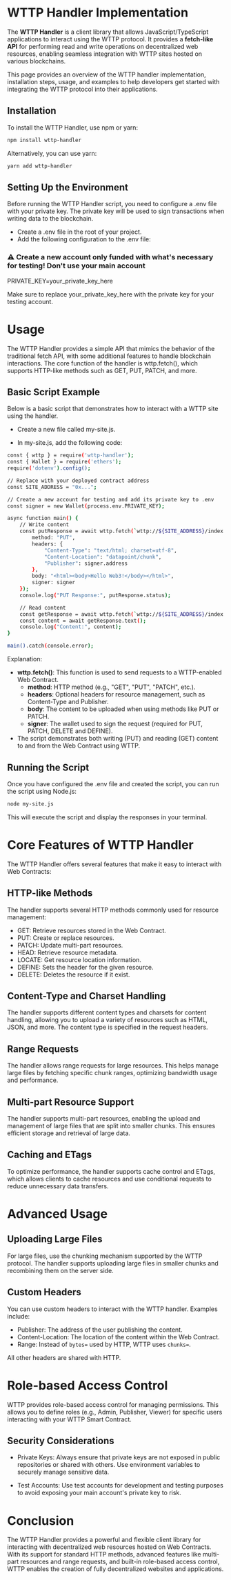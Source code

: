 # WTTP Handler Implementation

The **WTTP Handler** is a client library that allows JavaScript/TypeScript applications to interact using the WTTP protocol. It provides a **fetch-like API** for performing read and write operations on decentralized web resources, enabling seamless integration with WTTP sites hosted on various blockchains.

This page provides an overview of the WTTP handler implementation, installation steps, usage, and examples to help developers get started with integrating the WTTP protocol into their applications.

## Installation

To install the WTTP Handler, use npm or yarn:

```bash
npm install wttp-handler

```

Alternatively, you can use yarn:

```bash
yarn add wttp-handler

```
## Setting Up the Environment

Before running the WTTP Handler script, you need to configure a .env file with your private key. The private key will be used to sign transactions when writing data to the blockchain.

- Create a .env file in the root of your project.
- Add the following configuration to the .env file:

### ⚠️ Create a new account only funded with what's necessary for testing! Don't use your main account
PRIVATE_KEY=your_private_key_here

Make sure to replace your_private_key_here with the private key for your testing account.

# Usage

The WTTP Handler provides a simple API that mimics the behavior of the traditional fetch API, with some additional features to handle blockchain interactions. The core function of the handler is wttp.fetch(), which supports HTTP-like methods such as GET, PUT, PATCH, and more.

## Basic Script Example
Below is a basic script that demonstrates how to interact with a WTTP site using the handler.

- Create a new file called my-site.js.

- In my-site.js, add the following code:

```bash 
const { wttp } = require('wttp-handler');
const { Wallet } = require('ethers');
require('dotenv').config();

// Replace with your deployed contract address
const SITE_ADDRESS = "0x..."; 

// Create a new account for testing and add its private key to .env
const signer = new Wallet(process.env.PRIVATE_KEY);

async function main() {
    // Write content
    const putResponse = await wttp.fetch(`wttp://${SITE_ADDRESS}/index.html`, {
        method: "PUT",
        headers: {
            "Content-Type": "text/html; charset=utf-8",
            "Content-Location": "datapoint/chunk",
            "Publisher": signer.address
        },
        body: "<html><body>Hello Web3!</body></html>",
        signer: signer
    });
    console.log("PUT Response:", putResponse.status);

    // Read content
    const getResponse = await wttp.fetch(`wttp://${SITE_ADDRESS}/index.html`);
    const content = await getResponse.text();
    console.log("Content:", content);
}

main().catch(console.error);

```

Explanation:

- **wttp.fetch()**: This function is used to send requests to a WTTP-enabled Web Contract.
  - **method**: HTTP method (e.g., "GET", "PUT", "PATCH", etc.).
  - **headers**: Optional headers for resource management, such as Content-Type and Publisher.
  - **body**: The content to be uploaded when using methods like PUT or PATCH.
  - **signer**: The wallet used to sign the request (required for PUT, PATCH, DELETE and DEFINE).
- The script demonstrates both writing (PUT) and reading (GET) content to and from the Web Contract using WTTP.

## Running the Script

Once you have configured the .env file and created the script, you can run the script using Node.js:

```bash 
node my-site.js
```
This will execute the script and display the responses in your terminal.

# Core Features of WTTP Handler

The WTTP Handler offers several features that make it easy to interact with Web Contracts:

## HTTP-like Methods

The handler supports several HTTP methods commonly used for resource management:

- GET: Retrieve resources stored in the Web Contract.
- PUT: Create or replace resources.
- PATCH: Update multi-part resources.
- HEAD: Retrieve resource metadata.
- LOCATE: Get resource location information.
- DEFINE: Sets the header for the given resource.
- DELETE: Deletes the resource if it exist.

## Content-Type and Charset Handling

The handler supports different content types and charsets for content handling, allowing you to upload a variety of resources such as HTML, JSON, and more. The content type is specified in the request headers.

## Range Requests

The handler allows range requests for large resources. This helps manage large files by fetching specific chunk ranges, optimizing bandwidth usage and performance.


## Multi-part Resource Support

The handler supports multi-part resources, enabling the upload and management of large files that are split into smaller chunks. This ensures efficient storage and retrieval of large data.

## Caching and ETags

To optimize performance, the handler supports cache control and ETags, which allows clients to cache resources and use conditional requests to reduce unnecessary data transfers.

# Advanced Usage

## Uploading Large Files

For large files, use the chunking mechanism supported by the WTTP protocol. The handler supports uploading large files in smaller chunks and recombining them on the server side.

## Custom Headers
You can use custom headers to interact with the WTTP handler. Examples include:

 - Publisher: The address of the user publishing the content.
 - Content-Location: The location of the content within the Web Contract.
 - Range: Instead of `bytes=` used by HTTP, WTTP uses `chunks=`.

All other headers are shared with HTTP.

# Role-based Access Control

WTTP provides role-based access control for managing permissions. This allows you to define roles (e.g., Admin, Publisher, Viewer) for specific users interacting with your WTTP Smart Contract.

## Security Considerations

- Private Keys: Always ensure that private keys are not exposed in public repositories or shared with others. Use environment variables to securely manage sensitive data.

- Test Accounts: Use test accounts for development and testing purposes to avoid exposing your main account's private key to risk.

# Conclusion

The WTTP Handler provides a powerful and flexible client library for interacting with decentralized web resources hosted on Web Contracts. With its support for standard HTTP methods, advanced features like multi-part resources and range requests, and built-in role-based access control, WTTP enables the creation of fully decentralized websites and applications.